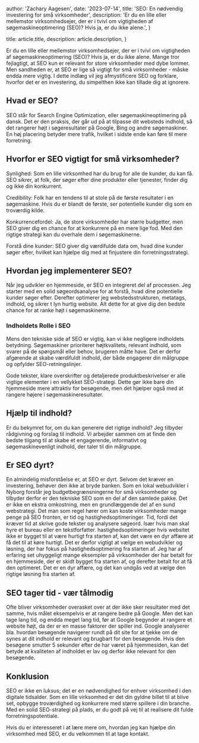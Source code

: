 
  author: 'Zachary Aagesen',
  date: '2023-07-14',
  title: 'SEO: En nødvendig investering for små virksomheder',
  description:
    'Er du en lille eller mellemstor virksomhedsejer, der er i tvivl om vigtigheden af søgemaskineoptimering (SEO)? Hvis ja, er du ikke alene.',
}

  title: article.title,
  description: article.description,
}


Er du en lille eller mellemstor virksomhedsejer, der er i tvivl om vigtigheden af søgemaskineoptimering (SEO)? Hvis ja, er du ikke alene. Mange tror fejlagtigt, at SEO kun er relevant for store virksomheder med dybe lommer. Men sandheden er, at SEO er lige så vigtigt for små virksomheder - måske endda mere vigtig. I dette indlæg vil jeg afmystificere SEO og forklare, hvorfor det er en investering, du simpelthen ikke kan tillade dig at ignorere.

## Hvad er SEO?

SEO står for Search Engine Optimization, eller søgemaskineoptimering på dansk. Det er den praksis, der går ud på at tilpasse dit websteds indhold, så det rangerer højt i søgeresultater på Google, Bing og andre søgemaskiner. En høj placering betyder mere trafik, hvilket i sidste ende kan føre til mere forretning.

## Hvorfor er SEO vigtigt for små virksomheder?

Synlighed: Som en lille virksomhed har du brug for alle de kunder, du kan få. SEO sikrer, at folk, der søger efter dine produkter eller tjenester, finder dig og ikke din konkurrent.

Credibility: Folk har en tendens til at stole på de første resultater i en søgemaskine. Hvis du er blandt de første, ser potentielle kunder dig som en troværdig kilde.

Konkurrencefordel: Ja, de store virksomheder har større budgetter, men SEO giver dig en chance for at konkurrere på en mere lige fod. Med den rigtige strategi kan du overhale dem i søgemaskinerne.

Forstå dine kunder: SEO giver dig værdifulde data om, hvad dine kunder søger efter, hvilket kan hjælpe dig med at finjustere din forretningsstrategi.

## Hvordan jeg implementerer SEO?

Når jeg udvikler en hjemmeside, er SEO en integreret del af processen. Jeg starter med en solid søgeordsanalyse for at forstå, hvad dine potentielle kunder søger efter. Derefter optimerer jeg webstedsstrukturen, metatags, indhold, og sikrer t lyn hurtig website. Alt dette for at give dig den bedste chance for at ranke højt i søgemaskinerne.

### Indholdets Rolle i SEO

Mens den tekniske side af SEO er vigtig, kan vi ikke negligere indholdets betydning. Søgemaskiner prioriterer højtkvalitets, relevant indhold, som svarer på de spørgsmål eller behov, brugeren måtte have. Det er derfor afgørende at skabe værdifuldt indhold, der både engagerer din målgruppe og opfylder SEO-retningslinjer.

Gode tekster, klare overskrifter og detaljerede produktbeskrivelser er alle vigtige elementer i en vellykket SEO-strategi. Dette gør ikke bare din hjemmeside mere attraktiv for besøgende, men det hjælper også med at rangere højere i søgemaskineresultater.

## Hjælp til indhold?

Er du bekymret for, om du kan generere det rigtige indhold? Jeg tilbyder rådgivning og forslag til indhold. Vi arbejder sammen om at finde den bedste tilgang til at skabe et engagerende, informativt og søgemaskinevenligt indhold, der taler til din målgruppe.

## Er SEO dyrt?

En almindelig misforståelse er, at SEO er dyrt. Selvom det kræver en investering, behøver den ikke at bryde banken. Som en lokal webudvikler i Nyborg forstår jeg budgetbegrænsningerne for små virksomheder og tilbyder derfor er den tekniske SEO som en del af den samlede pakke. Det er ikke en ekstra omkostning, men en grundlæggende del af en sund webstrategi. Det man som regel hører om kan koste virksomheder mange penge på SEO fronten, er tid og hastighedsoptimeringer. Tid, fordi det kræver tid at skrive gode tekster og analysere søgeord. Især hvis man skal hyre et bureau eller en tekstforfatter. hastighedsoptimeringer hvis websitet ikke er bygget til at være hurtigt fra starten af, kan det være en dyr affære at få det til at køre hurtigt. Det er derfor vigtigt at vælge en webudvikler og løsning, der har fokus på hastighedsoptimering fra starten af. Jeg har af erfaring set uhyggeligt mange eksempler på virksomheder der har betalt for en hjemmeside, der er skidt bygget fra starten af, og derefter betalt for at få den optimeret. Det er en dyr affære, og det kan undgås ved at vælge den rigtige løsning fra starten af.

## SEO tager tid - vær tålmodig

Ofte bliver virksomheder overasket over at der ikke sker resultater med det samme, hvis målet eksempelvis er at rangere bedre på Google. Men det kan tage lang tid, og endda meget lang tid, før at Google begynder at rangere et website højt, da der er en masse faktorer der spiller ind. Google analyserer bla. hvordan besøgende navigerer rundt på dit site for at tjekke om de synes at dit indhold er relevant og brugbart for den besøgende. Hvis den besøgene smutter 5 sekunder efter de har været på hjemmesiden, kan det betyde at kvaliteten af indholdet er lav og derfor ikke relevant for den besøgende.

## Konklusion

SEO er ikke en luksus; det er en nødvendighed for enhver virksomhed i den digitale tidsalder. Som en lille virksomhed er det din gyldne billet til at blive set, opbygge troværdighed og konkurrere med større spillere i din branche. Med en solid SEO-strategi på plads, er du godt på vej til at realisere dit fulde forretningspotentiale.

Hvis du er interesseret i at lære mere om, hvordan jeg kan hjælpe din virksomhed med SEO, er du velkommen til at tage kontakt.

